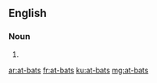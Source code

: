 ==English==

===Noun===
{{head|en|plural|head=[[at]]-[[bat]]s}}

# {{plural of|at-bat|lang=en}}

[[ar:at-bats]]
[[fr:at-bats]]
[[ku:at-bats]]
[[mg:at-bats]]